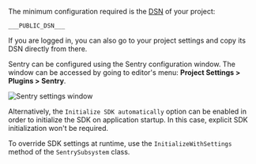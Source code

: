 The minimum configuration required is the [DSN](/product/sentry-basics/dsn-explainer/) of your project:

```
___PUBLIC_DSN___
```

<Note>

If you are logged in, you can also go to your project settings and copy its DSN directly from there.

</Note>

Sentry can be configured using the Sentry configuration window.
The window can be accessed by going to editor's menu: **Project Settings > Plugins > Sentry**.

![Sentry settings window](unreal_window.png)

Alternatively, the `Initialize SDK automatically` option can be enabled in order to initialize the SDK on application startup. In this case, explicit SDK initialization won't be required.

To override SDK settings at runtime, use the `InitializeWithSettings` method of the `SentrySubsystem` class.
